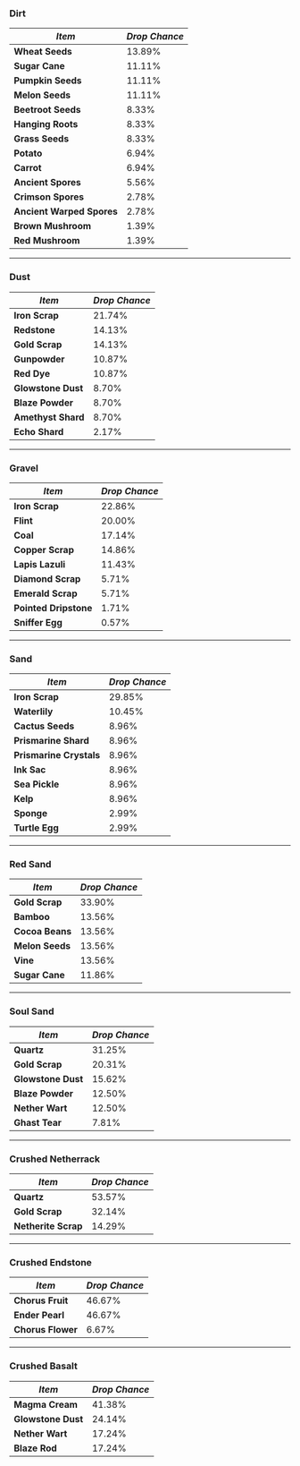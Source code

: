 ### Dirt

| **_Item_**                | **_Drop Chance_** |
|---------------------------|-------------------|
| **Wheat Seeds**           | 13.89%            |
| **Sugar Cane**            | 11.11%            |
| **Pumpkin Seeds**         | 11.11%            |
| **Melon Seeds**           | 11.11%            |
| **Beetroot Seeds**        | 8.33%             |
| **Hanging Roots**         | 8.33%             |
| **Grass Seeds**           | 8.33%             |
| **Potato**                | 6.94%             |
| **Carrot**                | 6.94%             |
| **Ancient Spores**        | 5.56%             |
| **Crimson Spores**        | 2.78%             |
| **Ancient Warped Spores** | 2.78%             |
| **Brown Mushroom**        | 1.39%             |
| **Red Mushroom**          | 1.39%             |

---

### Dust

| **_Item_**         | **_Drop Chance_** |
|--------------------|-------------------|
| **Iron Scrap**     | 21.74%            |
| **Redstone**       | 14.13%            |
| **Gold Scrap**     | 14.13%            |
| **Gunpowder**      | 10.87%            |
| **Red Dye**        | 10.87%            |
| **Glowstone Dust** | 8.70%             |
| **Blaze Powder**   | 8.70%             |
| **Amethyst Shard** | 8.70%             |
| **Echo Shard**     | 2.17%             |

---

### Gravel

| **_Item_**            | **_Drop Chance_** |
|-----------------------|-------------------|
| **Iron Scrap**        | 22.86%            |
| **Flint**             | 20.00%            |
| **Coal**              | 17.14%            |
| **Copper Scrap**      | 14.86%            |
| **Lapis Lazuli**      | 11.43%            |
| **Diamond Scrap**     | 5.71%             |
| **Emerald Scrap**     | 5.71%             |
| **Pointed Dripstone** | 1.71%             |
| **Sniffer Egg**       | 0.57%             |

---

### Sand

| **_Item_**              | **_Drop Chance_** |
|-------------------------|-------------------|
| **Iron Scrap**          | 29.85%            |
| **Waterlily**           | 10.45%            |
| **Cactus Seeds**        | 8.96%             |
| **Prismarine Shard**    | 8.96%             |
| **Prismarine Crystals** | 8.96%             |
| **Ink Sac**             | 8.96%             |
| **Sea Pickle**          | 8.96%             |
| **Kelp**                | 8.96%             |
| **Sponge**              | 2.99%             |
| **Turtle Egg**          | 2.99%             |

---

### Red Sand

| **_Item_**      | **_Drop Chance_** |
|-----------------|-------------------|
| **Gold Scrap**  | 33.90%            |
| **Bamboo**      | 13.56%            |
| **Cocoa Beans** | 13.56%            |
| **Melon Seeds** | 13.56%            |
| **Vine**        | 13.56%            |
| **Sugar Cane**  | 11.86%            |

---

### Soul Sand

| **_Item_**         | **_Drop Chance_** |
|--------------------|-------------------|
| **Quartz**         | 31.25%            |
| **Gold Scrap**     | 20.31%            |
| **Glowstone Dust** | 15.62%            |
| **Blaze Powder**   | 12.50%            |
| **Nether Wart**    | 12.50%            |
| **Ghast Tear**     | 7.81%             |

---

### Crushed Netherrack

| **_Item_**          | **_Drop Chance_** |
|---------------------|-------------------|
| **Quartz**          | 53.57%            |
| **Gold Scrap**      | 32.14%            |
| **Netherite Scrap** | 14.29%            |

---

### Crushed Endstone

| **_Item_**        | **_Drop Chance_** |
|-------------------|-------------------|
| **Chorus Fruit**  | 46.67%            |
| **Ender Pearl**   | 46.67%            |
| **Chorus Flower** | 6.67%             |

---

### Crushed Basalt

| **_Item_**         | **_Drop Chance_** |
|--------------------|-------------------|
| **Magma Cream**    | 41.38%            |
| **Glowstone Dust** | 24.14%            |
| **Nether Wart**    | 17.24%            |
| **Blaze Rod**      | 17.24%            |
